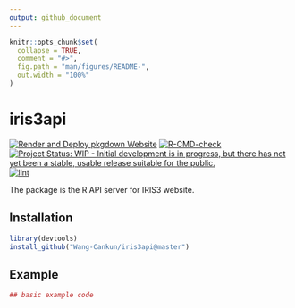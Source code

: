 ```yaml
---
output: github_document
---
```


<!-- README.md is generated from README.Rmd. Please edit that file -->

```r
knitr::opts_chunk$set(
  collapse = TRUE,
  comment = "#>",
  fig.path = "man/figures/README-",
  out.width = "100%"
)
```
# iris3api

<!-- badges: start -->
[![Render and Deploy pkgdown Website](https://github.com/Wang-Cankun/iris3api/actions/workflows/pkgdown.yaml/badge.svg)](https://github.com/Wang-Cankun/iris3api/actions/workflows/pkgdown.yaml) [![R-CMD-check](https://github.com/Wang-Cankun/iris3api/workflows/R-CMD-check/badge.svg)](https://github.com/Wang-Cankun/iris3api/actions) [![Project Status: WIP - Initial development is in progress, but there has not yet been a stable, usable release suitable for the public.](https://www.repostatus.org/badges/latest/wip.svg)](https://www.repostatus.org/#wip) 
[![lint](https://github.com/Wang-Cankun/iris3api/workflows/lint/badge.svg)](https://github.com/Wang-Cankun/iris3api/actions)
<!-- badges: end -->

The package is the R API server for IRIS3 website.

## Installation

```r
library(devtools)
install_github("Wang-Cankun/iris3api@master")

```
## Example


```r
## basic example code
```
